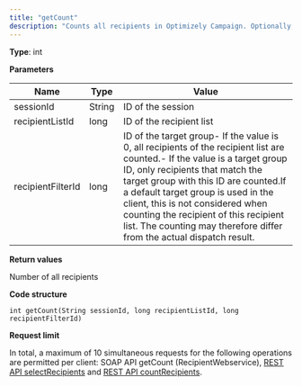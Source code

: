 ```yaml
---
title: "getCount"
description: "Counts all recipients in Optimizely Campaign. Optionally, you can use a target group."
---
```


**Type**: int

**Parameters**

| Name              | Type   | Value                                                                                                                                                                                                                                                                                                                                                                                                  |
| ----------------- | ------ | ------------------------------------------------------------------------------------------------------------------------------------------------------------------------------------------------------------------------------------------------------------------------------------------------------------------------------------------------------------------------------------------------------ |
| sessionId         | String | ID of the session                                                                                                                                                                                                                                                                                                                                                                                      |
| recipientListId   | long   | ID of the recipient list                                                                                                                                                                                                                                                                                                                                                                               |
| recipientFilterId | long   | ID of the target group\- If the value is 0, all recipients of the recipient list are counted.\- If the value is a target group ID, only recipients that match the target group with this ID are counted.If a default target group is used in the client, this is not considered when counting the recipient of this recipient list. The counting may therefore differ from the actual dispatch result. |

**Return values**

Number of all recipients

**Code structure**

`int getCount(String sessionId, long recipientListId, long recipientFilterId)
`

**Request limit**

In total, a maximum of 10 simultaneous requests for the following operations are permitted per client: SOAP API getCount (RecipientWebservice), [REST API selectRecipients](https://api.campaign.episerver.net/apidoc/index.html#/Recipients/selectRecipients) and [REST API countRecipients](https://api.campaign.episerver.net/apidoc/index.html#/Recipients/countRecipients).